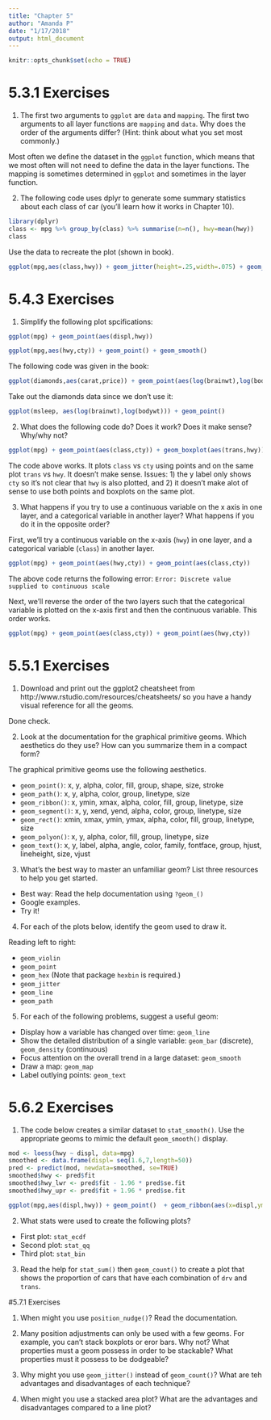 ```yaml
---
title: "Chapter 5"
author: "Amanda P"
date: "1/17/2018"
output: html_document
---
```


```r
knitr::opts_chunk$set(echo = TRUE)
```

# 5.3.1 Exercises

1. The first two arguments to `ggplot` are `data` and `mapping`. The first two arguments to all layer functions are `mapping` and `data`. Why does the order of the arguments differ? (Hint: think about what you set most commonly.)

Most often we define the dataset in the `ggplot` function, which means that we most often will not need to define the data in the layer functions. The mapping is sometimes determined in `ggplot` and sometimes in the layer function.

2. The following code uses dplyr to generate some summary statistics about each class of car (you'll learn how it works in Chapter 10). 

```r
library(dplyr)
class <- mpg %>% group_by(class) %>% summarise(n=n(), hwy=mean(hwy))
class
```

Use the data to recreate the plot (shown in book).

```r
ggplot(mpg,aes(class,hwy)) + geom_jitter(height=.25,width=.075) + geom_point(aes(class,hwy), data=class, color="red", size=4) + geom_text(aes(x=class,y=10,label=sprintf("n=%d",n)),data=class,)
```

# 5.4.3 Exercises

1. Simplify the following plot spcifications:

```r
ggplot(mpg) + geom_point(aes(displ,hwy))
```

```r
ggplot(mpg,aes(hwy,cty)) + geom_point() + geom_smooth()
```

The following code was given in the book:

```r
ggplot(diamonds,aes(carat,price)) + geom_point(aes(log(brainwt),log(bodywt)),data=msleep)
```

Take out the diamonds data since we don't use it:

```r
ggplot(msleep, aes(log(brainwt),log(bodywt))) + geom_point()
```

2. What does the following code do? Does it work? Does it make sense? Why/why not?

```r
ggplot(mpg) + geom_point(aes(class,cty)) + geom_boxplot(aes(trans,hwy))
```

The code above works. It plots `class` vs `cty` using points and on the same plot `trans` vs `hwy`. It doesn't make sense. Issues: 1) the y label only shows `cty` so it's not clear that `hwy` is also plotted, and 2) it doesn't make alot of sense to use both points and boxplots on the same plot.

3. What happens if you try to use a continuous variable on the x axis in one layer, and a categorical variable in another layer? What happens if you do it in the opposite order?

First, we'll try a continuous variable on the x-axis (`hwy`) in one layer, and a categorical variable (`class`) in another layer.

```r
ggplot(mpg) + geom_point(aes(hwy,cty)) + geom_point(aes(class,cty)) 
```

The above code returns the following error:
`Error: Discrete value supplied to continuous scale`

Next, we'll reverse the order of the two layers such that the categorical variable is plotted on the x-axis first and then the continuous variable. This order works.

```r
ggplot(mpg) + geom_point(aes(class,cty)) + geom_point(aes(hwy,cty))
```


# 5.5.1 Exercises

1. Download and print out the ggplot2 cheatsheet from http://www.rstudio.com/resources/cheatsheets/ so you have a handy visual reference for all the geoms.

Done check.

2. Look at the documentation for the graphical primitive geoms. Which aesthetics do they use? How can you summarize them in a compact form?

The graphical primitive geoms use the following aesthetics.

* `geom_point()`: x, y, alpha, color, fill, group, shape, size, stroke
* `geom_path()`: x, y, alpha, color, group, linetype, size
* `geom_ribbon()`: x, ymin, xmax, alpha, color, fill, group, linetype, size 
* `geom_segment()`: x, y, xend, yend, alpha, color, group, linetype, size
* `geom_rect()`: xmin, xmax, ymin, ymax, alpha, color, fill, group, linetype, size
* `geom_polyon()`: x, y, alpha, color, fill, group, linetype, size
* `geom_text()`: x, y, label, alpha, angle, color, family, fontface, group, hjust, lineheight, size, vjust

3. What's the best way to master an unfamiliar geom? List three resources to help you get started.

* Best way: Read the help documentation using `?geom_()`
* Google examples.
* Try it!

4. For each of the plots below, identify the geom used to draw it.

Reading left to right:

* `geom_violin`
* `geom_point`
* `geom_hex` (Note that package `hexbin` is required.)
* `geom_jitter`
* `geom_line`
* `geom_path`

5. For each of the following problems, suggest a useful geom:

* Display how a variable has changed over time: `geom_line`
* Show the detailed distribution of a single variable: `geom_bar` (discrete), `geom_density` (continuous)
* Focus attention on the overall trend in a large dataset: `geom_smooth`
* Draw a map: `geom_map`
* Label outlying points: `geom_text`

# 5.6.2 Exercises

1. The code below creates a similar dataset to `stat_smooth()`. Use the appropriate geoms to mimic the default `geom_smooth()` display.

```r
mod <- loess(hwy ~ displ, data=mpg)
smoothed <- data.frame(displ= seq(1.6,7,length=50))
pred <- predict(mod, newdata=smoothed, se=TRUE)
smoothed$hwy <- pred$fit
smoothed$hwy_lwr <- pred$fit - 1.96 * pred$se.fit
smoothed$hwy_upr <- pred$fit + 1.96 * pred$se.fit

ggplot(mpg,aes(displ,hwy)) + geom_point()  + geom_ribbon(aes(x=displ,ymin=hwy_lwr,ymax=hwy_upr),data=smoothed,fill="grey70") + geom_line(aes(displ,hwy),data=smoothed,alpha=.7)
```

2. What stats were used to create the following plots?

* First plot: `stat_ecdf`
* Second plot: `stat_qq` 
* Third plot: `stat_bin`

3. Read the help for `stat_sum()` then `geom_count()` to create a plot that shows the proportion of cars that have each combination of `drv` and `trans`.



#5.7.1 Exercises

1. When might you use `position_nudge()`? Read the documentation.

2. Many position adjustments can only be used with a few geoms. For example, you can't stack boxplots or eror bars. Why not? What properties must a geom possess in order to be stackable? What properties must it possess to be dodgeable?

3. Why might you use `geom_jitter()` instead of `geom_count()`? What are teh advantages and disadvantages of each technique?

4. When might you use a stacked area plot? What are the advantages and disadvantages compared to a line plot?

